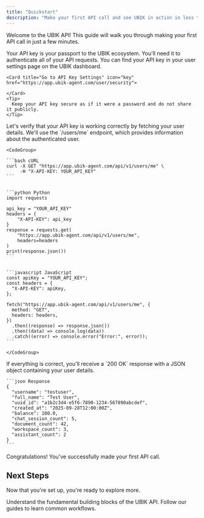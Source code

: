 ```yaml
---
title: "Quickstart"
description: "Make your first API call and see UBIK in action in less than 5 minutes."
---
```


Welcome to the UBIK API! This guide will walk you through making your first API call in just a few minutes.

<Steps>
  <Step title="Get your API Key">
    Your API key is your passport to the UBIK ecosystem. You'll need it to authenticate all of your API requests. You can find your API key in your user settings page on the UBIK dashboard.

    <Card title="Go to API Key Settings" icon="key" href="https://app.ubik-agent.com/user/security">
      
    </Card>
    <Tip>
      Keep your API key secure as if it were a password and do not share it publicly.
    </Tip>
  </Step>
  <Step title="Make Your First Request">
    Let's verify that your API key is working correctly by fetching your user details. We'll use the `/users/me` endpoint, which provides information about the authenticated user.

    <CodeGroup>

    ```bash cURL
    curl -X GET "https://app.ubik-agent.com/api/v1/users/me" \
         -H "X-API-KEY: YOUR_API_KEY"
    ```

    
    ```python Python
    import requests
    
    api_key = "YOUR_API_KEY"
    headers = {
        "X-API-KEY": api_key
    }
    response = requests.get(
        "https://app.ubik-agent.com/api/v1/users/me",
        headers=headers
    )
    print(response.json())
    ```

    
    ```javascript JavaScript
    const apiKey = "YOUR_API_KEY";
    const headers = {
      "X-API-KEY": apiKey,
    };
    
    fetch("https://app.ubik-agent.com/api/v1/users/me", {
      method: "GET",
      headers: headers,
    })
      .then((response) => response.json())
      .then((data) => console.log(data))
      .catch((error) => console.error("Error:", error));
    ```

    </CodeGroup>
  </Step>
  <Step title="Check the Response">
    If everything is correct, you'll receive a `200 OK` response with a JSON object containing your user details.

    ```json Response
    {
      "username": "testuser",
      "full_name": "Test User",
      "uuid_id": "a1b2c3d4-e5f6-7890-1234-567890abcdef",
      "created_at": "2025-09-28T12:00:00Z",
      "balance": 100.0,
      "chat_session_count": 5,
      "document_count": 42,
      "workspace_count": 3,
      "assistant_count": 2
    }
    ```
  </Step>
</Steps>

Congratulations! You've successfully made your first API call.

## Next Steps

Now that you're set up, you're ready to explore more.

<CardGroup cols={2}>
  <Card title="Core Concepts" icon="book-open" href="/en/development">
    Understand the fundamental building blocks of the UBIK API.
  </Card>
  <Card title="Step-by-Step Guides" icon="list-checks" href="/en/guides/managing-workspaces">
    Follow our guides to learn common workflows.
  </Card>
</CardGroup>